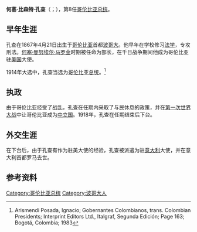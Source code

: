 {{Refimprove|time=2020-10-20T10:01:33+00:00}}
{{Infobox president
| name          = 何塞·比森特·孔查
| native_name = José Vicente Concha
| native_name_lang = es
| image         = Jose Vicente Concha.jpg
| order         = 第8任
| caption       =
| office        = 哥伦比亚总统
| term_start    = {{start date|1914|08|10|}}
| term_end      = {{end date|1918|08|10|}}
| predecessor   = [[卡洛斯·尤金尼奥·雷斯特雷波|卡洛斯·尤金尼奥·雷斯特雷波]]
| successor     = [[马尔科·菲德尔·苏亚雷斯|马尔科·菲德尔·苏亚雷斯]]
| birth_name    = {{lang|es|José Vicente Concha Ferreira}}
| birth_date    = {{birth date|df=yes|1867|4|21}}
| birth_place   = {{COL}}[[波哥大|波哥大]]
| death_date    = {{death date and age|df=yes|1929|12|8|1867|4|21|}}
| death_place   = {{ITA}}[[罗马|罗马]]
| nationality   = {{COL}}
| profession    = 政治人物
| party         = [[哥伦比亚保守党|哥伦比亚保守党]]
| religion      = [[天主教|天主教]]
}}

'''何塞·比森特·孔查'''（{{lang-es|'''José Vicente Concha'''}}；{{bd|1867年|4月21日|1929年|12月8日}}），第8任[[哥伦比亚总统|哥伦比亚总统]]。

== 早年生涯 ==
孔查在1867年4月21日出生于[[哥伦比亚|哥伦比亚]]首都[[波哥大|波哥大]]。他早年在学校修习[[法学|法学]]，专攻刑法。[[何塞·曼努埃尔·马罗金|何塞·曼努埃尔·马罗金]]时期被任命为部长，在千日战争期间他成为哥伦比亚驻[[美国|美国]]大使。

1914年大选中，孔查当选为[[哥伦比亚总统|哥伦比亚总统]]。<ref> Arismendi Posada, Ignacio; Gobernantes Colombianos, trans. Colombian Presidents; Interprint Editors Ltd., Italgraf, Segunda Edición; Page 163; Bogotá, Colombia; 1983</ref>

== 执政 ==
由于哥伦比亚经受了战乱，孔查在任期内采取了与民休息的政策，并在[[第一次世界大战|第一次世界大战]]中让哥伦比亚成为[[中立国|中立国]]。1918年，孔查在任期结束后下台。

== 外交生涯 ==
在下台后，由于孔查有作为驻美大使的经验，孔查被派遣为驻[[意大利|意大利]]大使，并在意大利首都罗马去世。

== 参考资料 ==
{{reflist}}

{{start box}}
{{succession box|[[卡洛斯·尤金尼奥·雷斯特雷波|卡洛斯·尤金尼奥·雷斯特雷波]]|[[马尔科·菲德尔·苏亚雷斯|马尔科·菲德尔·苏亚雷斯]]|[[哥伦比亚总统|哥伦比亚总统]]|1914年－1918年}}
{{end box}}

[[Category:哥伦比亚总统|Category:哥伦比亚总统]]
[[Category:波哥大人|Category:波哥大人]]